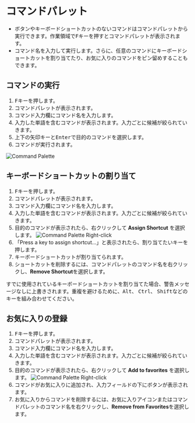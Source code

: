 
# コマンドパレット
- ボタンやキーボードショートカットのないコマンドはコマンドパレットから実行できます。作業領域で<kbd>F</kbd>キーを押すとコマンドパレットが表示されます。
- コマンド名を入力して実行します。さらに、任意のコマンドにキーボードショートカットを割り当てたり、お気に入りのコマンドをピン留めすることもできます。

## コマンドの実行
1. <kbd>F</kbd>キーを押します。
2. コマンドパレットが表示されます。
3. コマンド入力欄にコマンド名を入力します。
4. 入力した単語を含むコマンドが表示されます。入力ごとに候補が絞られていきます。
5. 上下の矢印キーと<kbd>Enter</kbd>で目的のコマンドを選択します。
6. コマンドが実行されます。

![Command Palette](./img/command-palette.gif)

## キーボードショートカットの割り当て
1. <kbd>F</kbd>キーを押します。
2. コマンドパレットが表示されます。
3. コマンド入力欄にコマンド名を入力します。
4. 入力した単語を含むコマンドが表示されます。入力ごとに候補が絞られていきます。
5. 目的のコマンドが表示されたら、右クリックして **Assign Shortcut** を選択します。
![Command Palette Right-click](./img/command-palette-right-click.png)
6. 「Press a key to assign shortcut...」と表示されたら、割り当てたいキーを押します。
7. キーボードショートカットが割り当てられます。
8. ショートカットを削除するには、コマンドパレットのコマンド名を右クリックし、**Remove Shortcut**を選択します。

<Callout type="warning" emoji="⚠️">
すでに使用されているキーボードショートカットを割り当てた場合、警告メッセージなしに上書きされます。重複を避けるために、<kbd>Alt</kbd>、 <kbd>Ctrl</kbd>、 <kbd>Shift</kbd>などのキーを組み合わせてください。
</Callout>

## お気に入りの登録
1. <kbd>F</kbd>キーを押します。
2. コマンドパレットが表示されます。
3. コマンド入力欄にコマンド名を入力します。
4. 入力した単語を含むコマンドが表示されます。入力ごとに候補が絞られていきます。
5. 目的のコマンドが表示されたら、右クリックして **Add to favorites** を選択します。
![Command Palette Right-click](./img/command-palette-right-click.png)
6. コマンドがお気に入りに追加され、入力フィールドの下にボタンが表示されます。
7. お気に入りからコマンドを削除するには、お気に入りアイコンまたはコマンドパレットのコマンド名を右クリックし、**Remove from Favorites**を選択します。












